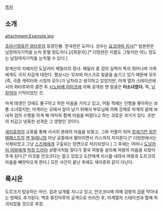 [[목차]]
== 소개 ==
attachment:Example.jpg

[[초마신영웅전 와타루]]의 등장인물. 한국판은 도미나. 성우는 [[요코야마 치사]][* 일본판은 남장여자기믹을 눈치 못챌 정도이다.]/[최문자].[* 더빙판은 이름도 그렇지만 어느 정도는 남장여자기믹을 눈치챌 수 있다.]

창계산의 지배자인 도날카미 패밀리의 장녀. 패밀리 중 검의 실력이 특히 뛰어나며 가족에게도 극히 차갑게 대한다. 평상시는 모자와 마스크로 얼굴을 숨기고 있기 때문에 모두(즉, 극중 캐릭터와 시청자 모두)가 남자라고 생각하고 있었지만, 마계 열차 스테이션에서의 와타루와의 결전 후 [[시노비베 히미코]]에 의해 공개된 맨 얼굴은 '''미소녀였다.''' 즉, [[남장여자]] 기믹이었던 것. 

마계 태생인 것에도 불구하고 착한 마음을 가지고 있고, 어릴 적에는 인형을 좋아하는 보통 소녀였지만, 마계라는 곳에서 살아 남기 위해서 부모님에 의해 강제로 마계의 끝에 보내져 검의 수행을 하게 해 여자와 함께 마음을 버렸다고 하는 괴로운 과거가 있다. 초반의 차갑고 냉혹한 성격은 그 영향인 것이다.

[[세이쥬]]와의 교류를 통해 서서히 본래의 마음을 되찾고, 그와 커플이 되어 [[창세기전 외전 템페스트]]의 [[앤 밀레니엄]] 마냥 공중에서 떨어지면서 키스까지 저지른다.[* 더빙판에서는 삭제되었고 그냥 [[스즈메]]에게 구출되는 장면으로 처리되었다.] 그 후에는 어머니 [[도날카미 여왕]]에게 [[막장 드라마]] 상황극처럼 맞다가 결국 여왕을 설득해 여왕의 마음을 되찾아주게 된다.[* 이것을 안코크다는 알고 있었고 도란에게 지시를 내려서 여왕과 도르크의 마음을 빼앗아오게 한다.] 모든 사건이 끝난 후에도 세이쥬와 같이 다닌다.

== 룩시온 ==
도르크가 탑승하는 마신. 검과 날개를 지니고 있고, 안코크다에 의해 검왕의 검을 막아내는 방패도 추가된다. 백호 류진마루의 공격으로 쓰러진 후, 마계열차 스테이션과 함께 파괴되었을 것으로 추정.


